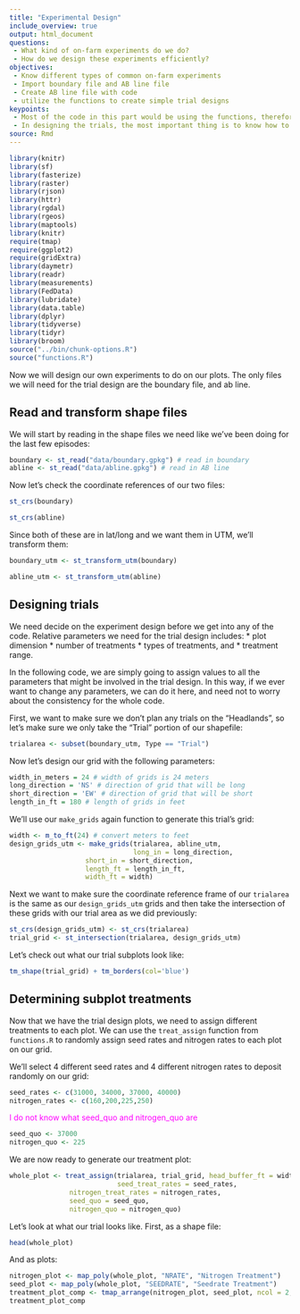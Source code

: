 ```yaml
---
title: "Experimental Design"
include_overview: true
output: html_document
questions:
 - What kind of on-farm experiments do we do?
 - How do we design these experiments efficiently?
objectives:
 - Know different types of common on-farm experiments
 - Import boundary file and AB line file
 - Create AB line file with code
 - utilize the functions to create simple trial designs
keypoints:
 - Most of the code in this part would be using the functions, therefore understanding what different functions can be quite important
 - In designing the trials, the most important thing is to know how to design the experimental rates,and the tech part can be done by someone else
source: Rmd
---
```



```r
library(knitr)
library(sf)
library(fasterize)
library(raster)
library(rjson)
library(httr)
library(rgdal)
library(rgeos)
library(maptools)
library(knitr)
require(tmap)
require(ggplot2)
require(gridExtra)
library(daymetr)
library(readr)
library(measurements)
library(FedData)
library(lubridate)
library(data.table)
library(dplyr)
library(tidyverse)
library(tidyr)
library(broom)
source("../bin/chunk-options.R")
source("functions.R")
```

Now we will design our own experiments to do on our plots. The only files we will need for the trial design are the boundary file, and ab line.

<!-- JPN: add in if we have time: In addition, as long as we know the actual direction the machines
will be driven on the field, we can create our own AB line with a function. -->

## Read and transform shape files

We will start by reading in the shape files we need like we've been doing for the last few episodes:
```r
boundary <- st_read("data/boundary.gpkg") # read in boundary
abline <- st_read("data/abline.gpkg") # read in AB line
```

<!-- JPN: here is where we can have a popout "what if no abline file" -->
<!-- JPN: add if time
### make our own AB line if you do not already have one
ABline stuff creation here if we can figure it out
-->


Now let's check the coordinate references of our two files:
```r
st_crs(boundary)
```
```r
st_crs(abline)
```

Since both of these are in lat/long and we want them in UTM, we'll transform them:

```r
boundary_utm <- st_transform_utm(boundary)
```

```r
abline_utm <- st_transform_utm(abline)
```


## Designing trials

We need decide on the experiment design before we get into any of the code.  Relative parameters we need for the trial design includes:
 * plot dimension
 * number of treatments
 * types of treatments, and
 * treatment range.

In the following code, we are simply going to assign values to all
the parameters that might be involved in the trial design. In this way, if we ever want to change any parameters, we can do it here, and need not
to worry about the consistency for the whole code.

First, we want to make sure we don't plan any trials on the "Headlands", so let's make sure we only take the "Trial" portion of our shapefile:

```r
trialarea <- subset(boundary_utm, Type == "Trial")
```

Now let's design our grid with the following parameters:
```r
width_in_meters = 24 # width of grids is 24 meters
long_direction = 'NS' # direction of grid that will be long
short_direction = 'EW' # direction of grid that will be short
length_in_ft = 180 # length of grids in feet
```

We'll use our `make_grids` again function to generate this trial's grid:
```r
width <- m_to_ft(24) # convert meters to feet
design_grids_utm <- make_grids(trialarea, abline_utm,
                               long_in = long_direction,
			       short_in = short_direction,
			       length_ft = length_in_ft,
			       width_ft = width)
```
Next we want to make sure the coordinate reference frame of our `trialarea` is the same as our `design_grids_utm` grids and then take the intersection of these grids with our trial area as we did previously:
```r
st_crs(design_grids_utm) <- st_crs(trialarea)
trial_grid <- st_intersection(trialarea, design_grids_utm)
```

Let's check out what our trial subplots look like:
```r
tm_shape(trial_grid) + tm_borders(col='blue')
```

## Determining subplot treatments

Now that we have the trial design plots, we need to assign different treatments to each plot.  We can use the `treat_assign` function from `functions.R` to randomly assign seed rates and nitrogen rates to each plot on our grid.

We'll select 4 different seed rates and 4 different nitrogen rates to deposit randomly on our grid:
```r
seed_rates <- c(31000, 34000, 37000, 40000)
nitrogen_rates <- c(160,200,225,250)
```
<font color="magenta">I do not know what seed_quo and nitrogen_quo are</font>
```r
seed_quo <- 37000
nitrogen_quo <- 225
```

We are now ready to generate our treatment plot:
```r
whole_plot <- treat_assign(trialarea, trial_grid, head_buffer_ft = width,
                           seed_treat_rates = seed_rates,
			   nitrogen_treat_rates = nitrogen_rates,
			   seed_quo = seed_quo,
			   nitrogen_quo = nitrogen_quo)
```

Let's look at what our trial looks like.  First, as a shape file:
```r
head(whole_plot)
```
And as plots:
```r
nitrogen_plot <- map_poly(whole_plot, "NRATE", "Nitrogen Treatment")
seed_plot <- map_poly(whole_plot, "SEEDRATE", "Seedrate Treatment")
treatment_plot_comp <- tmap_arrange(nitrogen_plot, seed_plot, ncol = 2, nrow = 1)
treatment_plot_comp
```

<!-- JPN takes out
```r
whole_plot <- treat_assign(trialarea, trial_grid, head_buffer_ft = width, seed_treat_rates = c(31000, 34000, 37000, 40000), nitrogen_treat_rates = c(160,200,225,250), seed_quo = 37000, nitrogen_quo = 225)
map_poly(whole_plot, "NRATE", "Nitrogen Treatment")
```
```r
head(whole_plot)
```
The function will automatically take out 

```r
# infield <- st_buffer(boundary.utm, -plot_width_meter)
# outfield <- st_difference(boundary.utm, infield)
# 
# infield$dummy <- 1
# outfield$dummy <- 0
# bothfields <- rbind(infield, outfield)
# newfield <- subset(bothfields, dummy == 1)
```


###eg plot

```r
ggplot(data = whole_plot, aes(x=long,y=lat,group=group)) +
  geom_polygon(aes(fill=factor(NRATE))) +
  scale_fill_brewer(palette = 'Greens') 
```
-->
